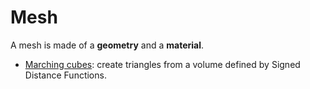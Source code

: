 # Mesh

A mesh is made of a **geometry** and a **material**.

-   [Marching cubes](#/articles/mesh/volume-to-mesh): create triangles from a
    volume defined by Signed Distance Functions.
